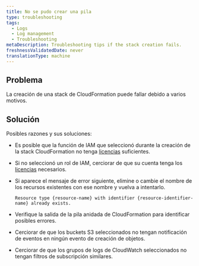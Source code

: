```yaml
---
title: No se pudo crear una pila
type: troubleshooting
tags:
  - Logs
  - Log management
  - Troubleshooting
metaDescription: Troubleshooting tips if the stack creation fails.
freshnessValidatedDate: never
translationType: machine
---
```


## Problema

La creación de una stack de CloudFormation puede fallar debido a varios motivos.

## Solución

Posibles razones y sus soluciones:

* Es posible que la función de IAM que seleccionó durante la creación de la stack CloudFormation no tenga [licencias](https://docs.aws.amazon.com/ARG/latest/userguide/gettingstarted-prereqs-permissions.html) suficientes.

* Si no seleccionó un rol de IAM, cerciorar de que su cuenta tenga los [licencias](/docs/accounts/accounts-billing/new-relic-one-user-management/user-permissions/#logs) necesarios.

* Si aparece el mensaje de error siguiente, elimine o cambie el nombre de los recursos existentes con ese nombre y vuelva a intentarlo.

  `Resource type {resource-name} with identifier {resource-identifier-name} already exists.`

* Verifique la salida de la pila anidada de CloudFormation para identificar posibles errores.

* Cerciorar de que los buckets S3 seleccionados no tengan notificación de eventos en ningún evento de creación de objetos.

* Cerciorar de que los grupos de logs de CloudWatch seleccionados no tengan filtros de subscripción similares.